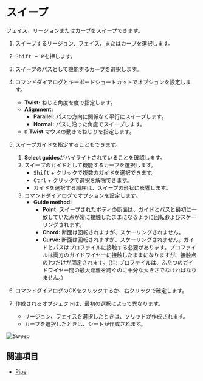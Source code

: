 
# スイープ

<Reference shortcut="Shift + P" command="Sweep" button="コマンドバー右" />

フェイス、リージョンまたはカーブをスイープできます。

1. スイープするリージョン、フェイス、またはカーブを選択します。
2. <kbd>Shift + P</kbd>を押します。
3. スイープのパスとして機能するカーブを選択します。
4. コマンドダイアログとキーボードショートカットでオプションを設定します。
   - **Twist:**  ねじる角度を度で指定します。
   - **Alignment:**
      - **Parallel:** パスの方向に関係なく平行にスイープします。 
      - **Normal:** パスに沿った角度でスイープします。    
   - <kbd>D</kbd> **Twist** マウスの動きでねじりを指定します。
5. スイープガイドを指定することもできます。
      1. **Select guides**がハイライトされていることを確認します。
      2. スイープのガイドとして機能するカーブを選択します。
         - <kbd>Shift</kbd> + クリックで複数のガイドを選択できます。
         - <kbd>Ctrl</kbd> + クリックで選択を解除できます。
         - ガイドを選択する順序は、スイープの形状に影響します。
      3. コマンドダイアログでオプションを設定します。
         - **Guide method:**
            - **Point:** スイープされたボディの断面は、ガイドとパスと最初に一致していた点が常に接触したままになるように回転およびスケーリングされます。
            - **Chord:**  断面は回転されますが、スケーリングされません。
            - **Curve:** 断面は回転されますが、スケーリングされません。ガイドとパスはプロファイルに接触する必要があります。プロファイルは両方のガイドワイヤーに接触したままになりますが、接触点の1つだけが固定されます。（注: プロファイルは、ふたつのガイドワイヤー間の最大距離を跨ぐのに十分な大きさでなければなりません。）
6. コマンドダイアログのOKをクリックするか、右クリックで確定します。

7. 作成されるオブジェクトは、最初の選択によって異なります。
   - リージョン、フェイスを選択したときは、ソリッドが作成されます。
   - カーブを選択したときは、シートが作成されます。

![Sweep](/img/sweep.gif)

## 関連項目
- [Pipe](./Pipe)





